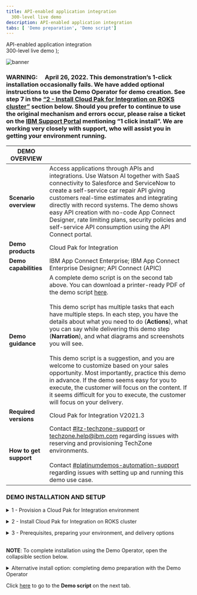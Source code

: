 ```yaml
---
title: API-enabled application integration
  300-level live demo
description: API-enabled application integration
tabs: [ 'Demo preparation', 'Demo script']
---
```


  <span>
    API-enabled application integration <br /> 300-level live demo
  </span>
);

![banner](./images/300-int-API-enabled-prep-GitHub-banner-8-3-21-short.jpg)

### **WARNING**:     April 26, 2022. This demonstration’s 1-click installation occasionally fails. We have added optional instructions to use the Demo Operator for demo creation. See step 7 in the [“2 - Install Cloud Pak for Integration on ROKS cluster”](#ROKSinstall) section below. Should you prefer to continue to use the original mechanism and errors occur, please raise a ticket on the <a href="https://www.ibm.com/mysupport" target="_blank" rel="noreferrer">IBM Support Portal</a> mentioning “1 click install”. We are working very closely with support, who will assist you in getting your environment running.

<span id="top"></span>

| DEMO OVERVIEW |                          |
| --------------------------------------- | ------------------------------------- |
| **Scenario overview** | Access applications through APIs and integrations. Use Watson AI together with SaaS connectivity to Salesforce and ServiceNow to create a self-service car repair API giving customers real-time estimates and integrating directly with record systems. The demo shows easy API creation with no-code App Connect Designer, rate limiting plans, security policies and self-service API consumption using the API Connect portal. |
| **Demo products** | Cloud Pak for Integration |
| **Demo capabilities** | IBM App Connect Enterprise; IBM App Connect Enterprise Designer; API Connect (APIC) |
| **Demo guidance** | A complete demo script is on the second tab above. You can download a printer-ready PDF of the demo script <a href="./300-Integration-API-Demo-Script.pdf" target="_blank" rel="noreferrer">here</a>. <br/><br/> This demo script has multiple tasks that each have multiple steps. In each step, you have the details about what you need to do (**Actions**), what you can say while delivering this demo step (**Narration**), and what diagrams and screenshots you will see.<br/><br/>This demo script is a suggestion, and you are welcome to customize based on your sales opportunity. Most importantly, practice this demo in advance. If the demo seems easy for you to execute, the customer will focus on the content. If it seems difficult for you to execute, the customer will focus on your delivery. |
| **Required versions** | Cloud Pak for Integration V2021.3 |
| **How to get support** | Contact <a href="https://ibm-cloud.slack.com/archives/C0124J683GW" target="_blank" rel="noreferrer">#itz-techzone-support</a> or <a href="mailto:techzone.help@ibm.com">techzone.help@ibm.com</a> regarding issues with reserving and provisioning TechZone environments. <br/><br/> Contact <a href="https://ibm-cloud.slack.com/archives/C0216F39ACU" target="_blank" rel="noreferrer">#platinumdemos-automation-support</a> regarding issues with setting up and running this demo use case. |

### **DEMO INSTALLATION AND SETUP**

<details>

<summary>1 - Provision a Cloud Pak for Integration environment</summary>
<br/>

Install Cloud Pak for Integration, or provision a ROKS environment. To reserve your ROKS instance, follow these steps: <br/><br/>

1. To reserve a preinstalled Cloud Pak for Integration (CP4I) ROKS 4.6 cluster on Red Hat OpenShift, go <a href="https://techzone.ibm.com/my/reservations/create/611bf833042cfc001e55aea9" target="_blank" rel="noreferrer">here</a> and complete the form. (If you do not have a sales opportunity, select the purpose **Practice / Self-Education** to create a two-week reservation.)
<br/><br/>Select the "Schedule for later" option and leave the start date and time information unchanged.

<br/>

<InlineNotification><strong>NOTE</strong> If there are no clusters availabile in Express installation, go ahead with the Custom installation. While the process is the same, Express is a 5 minute request (because you will receive a pre-created ROKS cluster from a queue), and custom is a 2 hour provisioning (because the ROKS cluster will be installed, behind the scenes, from scratch for you).</InlineNotification>

<br/>

2. You will receive a confirmation email confirming the instance is provisioning.<br/><br/>

3. You will receive a second email once the environment is provisioned. This email contains information, such as URLs, allowing you to connect to the instance.
<br/>If you have issues connecting to your instance, please contact <a href="https://ibm-cloud.slack.com/archives/C0124J683GW" target="_blank" rel="noreferrer">#itz-techzone-support</a>.
<br/><br/><img src="https://raw.githubusercontent.com/ibm-garage-tsa/platinum-demos/master/src/pages/300-business-automation-predictive-decisioning/images/prep-image006.png" width="800" /><br/>

4. In approximately thirty minutes, you will recieve an email confirming your ROKS environment is ready. You are now ready to install Cloud Pak for Integration.

<br/>

**[Go to top](#top)**

</details>

<span id="ROKSinstall"></span>

<details>

<summary>2 - Install Cloud Pak for Integration on ROKS cluster</summary>

<br/>

1. Click <a href="https://cloud.ibm.com/catalog/content/ibm-cp-integration-72f63273-f2f6-4e9c-8626-60fe798c57be-global" target="_blank" rel="noreferrer">here</a> to install Cloud Pak for Integration, using your personal IBM credentials. Confirm that you are using the **ITZ** account.
<br/><br/><img src="https://raw.githubusercontent.com/ibm-garage-tsa/platinum-demos/master/src/pages/300-integration/images/itz-account.png" width="800" />

<br/>

2. Note that your deployment target and delivery method may be already selected. Ensure that the product version is 2021.4.1-0.
<br/><br/><img src="https://raw.githubusercontent.com/ibm-garage-tsa/platinum-demos/master/src/pages/300-integration/images/cp4i-version.png" width="800" />

<br/>

3. Scroll down the page to the **Select your cluster** section. From the list, select the Redhat Openshift Cluster that you just created.
<br/><br/><img src="https://raw.githubusercontent.com/ibm-garage-tsa/platinum-demos/master/src/pages/300-integration/images/roks-cluster2.png" width="800" />

<br/>

4. Click **Add project**.
<br/><br/><img src="https://raw.githubusercontent.com/ibm-garage-tsa/platinum-demos/master/src/pages/300-integration/images/add-project.png" width="800" />

<br/>

5. Enter **cp4i** as Project name. Click **Add**.
<br/><br/><img src="https://raw.githubusercontent.com/ibm-garage-tsa/platinum-demos/master/src/pages/300-integration/images/cp4i-project.png" width="500" />

<br/>

6. Scroll down to the **Set the deployment values** section and deselect the **Use an existing secret?** option to define a new password. Enter a value for csDefaultAdminPassword. It is important that you choose a password that is 32 characters in length and is composed of only letters and numbers. You will need this password in step 12.

<br/>

<InlineNotification><strong>NOTE</strong>: Currently password validation is not enforced on this page. If you proceed with an invalid password you will be able to start the installation but it will fail. There is no way to recover from this error other than provisioning a new cluster.</InlineNotification>

<br/>

  <img src="https://raw.githubusercontent.com/ibm-garage-tsa/platinum-demos/master/src/pages/300-integration/images/password.png" width="800" />

<br/>

7. Scroll down to **Parameters with default values**. Click the collapsible section to open them. Change the default values parameters using the table below.

<br/>

<InlineNotification><strong>Warning</strong>: This demonstration’s 1-click installation occasionally fails. Due to issues with the current provisioning mechanism, we have alternate instructions to install the Cloud Pak for Integration product and complete preparation with the Demo Operator. Scroll to the bottom of this page for the <strong>Alternative install option: completing demo preparation with the Demo Operator</strong> section.</InlineNotification>

<br/>

If you do have an SMTP email server and accounts that you can use, you may sign up for a free <a href="https://mailtrap.io" target="_blank" rel="noreferrer">Mailtrap.io account</a>. Mailtrap.io is a free cloud service that mimics an SMTP server. It is used for development/demonstration purposes only.

<br/>

| FIELD | ACTION |
| ------ | ------- |
| **demoPreparation:** | Set to ‘true’ |
| **demoAPICEmailAddress:** | If you’re using mailtrap.io, use any email address. Use ’apicadmin@example.com’ to be safe — example.com is guaranteed to not be a real domain. If you’re using your own mail server, use an email address that you can receive and read. |
| **demoAPICMailServerPort:** | If you’re using mailtrap, leave this as 2525. |
| **demoAPICMialServerUsername:** | Set this to your mailtrap username. |
| **demoAPICMailServerPassword:** | Set this to your mailtrap password. |

<br/><img src="https://raw.githubusercontent.com/ibm-garage-tsa/platinum-demos/master/src/pages/300-integration/images/cp4i-install-param.png" width="800" />

<br/>

8. Accept the license agreement and click **Install** to install Cloud Pak for Integration. The installation will take up to 90 minutes.
<br/><br/><img src="https://raw.githubusercontent.com/ibm-garage-tsa/platinum-demos/master/src/pages/300-integration/images/license.png" width="500" />

<br/>

9. You can view the progress in the Schematics progress bar or check the details in view log.
<br/><br/><img src="https://raw.githubusercontent.com/ibm-garage-tsa/platinum-demos/master/src/pages/300-integration/images/progress-bar.png" width="800" />

<br/>

10. When the status is **Active**, you will be able to access Cloud Pak for Integration Platform Navigator. Select **Offering Dashboard** on the upper right corner of the page.
<br/><br/><img src="https://raw.githubusercontent.com/ibm-garage-tsa/platinum-demos/master/src/pages/300-integration/images/offering_dashboard.png" width="800" />

<br/>

11. On the log in page, select the authentication type **IBM provided credentials (admin only)**.
<br/><br/><img src="https://raw.githubusercontent.com/ibm-garage-tsa/platinum-demos/master/src/pages/300-integration/images/authentication-types.png" width="800" />

<br/>

12. Log in using the admin userid and password you created in step 6.
<br/><br/><img src="https://raw.githubusercontent.com/ibm-garage-tsa/platinum-demos/master/src/pages/300-integration/images/login.png" width="800" />

<br/>

13. Click **Integration instances**.
<br/><br/><img src="https://raw.githubusercontent.com/ibm-garage-tsa/platinum-demos/master/src/pages/300-integration/images/integration-instances.png" width="800" />

<br/>

14. The parts of the Cloud Pak (API Connect, App Connect Designer, App Connect Dashboard and Asset Repository) will display here. Additional instances for any of the integration capabilities can be created by selecting **Create capability**.
<br/><br/><img src="https://raw.githubusercontent.com/ibm-garage-tsa/platinum-demos/master/src/pages/300-integration/images/instances.png" width="800" />

<br/>

You have successfully completed cluster provisioning, installation of Cloud Pak for Integration, and deployment of API Connect and App Connect. You are ready to proceed.

<br/>

**[Go to top](#top)**

</details>

<span id="prereq"></span>

<details>

<summary>3 - Prerequisites, preparing your environment, and delivery options</summary>

<InlineNotification><strong>NOTE</strong> The Watson Tone Analyzer referenced in preprequisites has been deprecated.</InlineNotification>

<br/>

- Learn about <a href="https://ibm-garage-tsa.github.io/cp4i-demohub/salesdemos/carrepair-new/prepare/" target="_blank" rel="noreferrer">prerequisites and preparing your environment</a>
- Check the different delivery options and be ready to deliver the demo
- Download the [demo slides](./slides.pptx)

<br/>

**[Go to top](#top)**

</details>

<br/>

<span id="alternative"></span>

<InlineNotification><strong>NOTE</strong>: To complete installation using the Demo Operator, open the collapsible section below.</InlineNotification>

<details>

<summary>Alternative install option: completing demo preparation with the Demo Operator</summary>

<br/>

<InlineNotification><strong>NOTE</strong>: There are a number of advantages to using the Demo Operator:<br/><br/>• You can choose to install only the demos you plan to use, reducing the install time, and simplifying your environment. <br/><br/>• Should any errors occur, you can simply delete the Demo custom resource that you have created and try creating it again, perhaps with a reduced number of demos to install. Comparatively, if demoPreparation is set to true and that installation fails, you may have to start from scratch, reprovisioning the cluster.<br/><br/>• You can use this Demo operator on any Cloud Pak for Integration installation, so you are not tied to the ROKS infrastructure as you are with the current approach. You could for example use a locally installed environment.<br/><br/>Please note that use of the Demo Operator requires experience with creating custom resources in OpenShift. If you do not have the required skillset to use Demo Operator, please complete the install instructions in section 2 above. Should this fail,please raise a ticket via the <a href="https://www.ibm.com/mysupport" target="_blank" rel="noreferrer">IBM Support Portal</a> for help.</InlineNotification>

<br/>

Ensure that you have completed steps 1-6 in the **2 - Install Cloud Pak for Integration on ROKS cluster** section above.

<br/>

1. Scroll down to **Parameters with default values**. Click the collapsible section to open them. Change the default values parameters using the table below.

<br/>

If you do have an SMTP email server and accounts that you can use, you may sign up for a free <a href="https://mailtrap.io" target="_blank" rel="noreferrer">Mailtrap.io</a> account. Mailtrap is a free cloud service that mimics an SMTP server. It is used for development/demonstration purposes only.

<br/>

| FIELD | ACTION |
| ------ | ------- |
| **demoPreparation:** | Set to false |
| **demoAPICEmailAddress:** | If you’re using mailtrap.io, use any email address. Use ’apicadmin@example.com’ to be safe — example.com is guaranteed to not be a real domain. If you’re using your own mail server, use an email address that you can receive and read. |
| **demoAPICMailServerPort:** | If you’re using mailtrap, leave this as 2525. |
| **demoAPICMialServerUsername:** | Set this to your mailtrap username. |
| **demoAPICMailServerPassword:** | Set this to your mailtrap password. |

<br/><img src="https://raw.githubusercontent.com/ibm-garage-tsa/platinum-demos/master/src/pages/300-integration/images/cp4i-install-param-false.png" width="800" />

<br/>

2. Once this step is complete, go <a href="https://www.ibm.com/docs/en/cloud-paks/cp-integration/2021.1?topic=runtimes-deploying-cloud-pak-integration-demos" target="_blank" rel="noreferrer">here</a> to complete the demo preparation using the Demo Operator. Refer to the **Car Crash Repair** details.

<br/>

3. Finally, proceed to [3 - Prerequisites, preparing your environment, and delivery options](#prereq) above.

<br/>

**[Go to top](#top)**

</details>

Click [here](/300-integration/demo-script) to go to the **Demo script** on the next tab.
